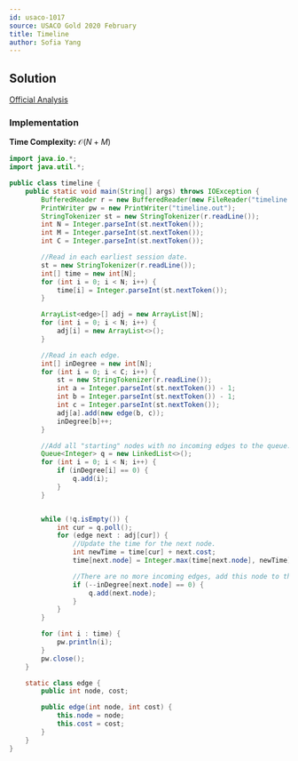 ```yaml
---
id: usaco-1017
source: USACO Gold 2020 February
title: Timeline
author: Sofia Yang
---
```


## Solution

[Official Analysis](http://www.usaco.org/current/data/sol_timeline_gold_feb20.html)

### Implementation

**Time Complexity:** $\mathcal{O}(N+M)$

<LanguageSection>

<JavaSection>

```java
import java.io.*;
import java.util.*;

public class timeline {
	public static void main(String[] args) throws IOException {
		BufferedReader r = new BufferedReader(new FileReader("timeline.in"));
		PrintWriter pw = new PrintWriter("timeline.out");
		StringTokenizer st = new StringTokenizer(r.readLine());
		int N = Integer.parseInt(st.nextToken());
		int M = Integer.parseInt(st.nextToken());
		int C = Integer.parseInt(st.nextToken());

		//Read in each earliest session date.
		st = new StringTokenizer(r.readLine());
		int[] time = new int[N];
		for (int i = 0; i < N; i++) {
			time[i] = Integer.parseInt(st.nextToken());
		}

		ArrayList<edge>[] adj = new ArrayList[N];
		for (int i = 0; i < N; i++) {
			adj[i] = new ArrayList<>();
		}

		//Read in each edge.
		int[] inDegree = new int[N];
		for (int i = 0; i < C; i++) {
			st = new StringTokenizer(r.readLine());
			int a = Integer.parseInt(st.nextToken()) - 1;
			int b = Integer.parseInt(st.nextToken()) - 1;
			int c = Integer.parseInt(st.nextToken());
			adj[a].add(new edge(b, c));
			inDegree[b]++;
		}

		//Add all "starting" nodes with no incoming edges to the queue.
		Queue<Integer> q = new LinkedList<>();
		for (int i = 0; i < N; i++) {
			if (inDegree[i] == 0) {
				q.add(i);
			}
		}


		while (!q.isEmpty()) {
			int cur = q.poll();
			for (edge next : adj[cur]) {
				//Update the time for the next node.
				int newTime = time[cur] + next.cost;
				time[next.node] = Integer.max(time[next.node], newTime);

				//There are no more incoming edges, add this node to the queue.
				if (--inDegree[next.node] == 0) {
					q.add(next.node);
				}
			}
		}

		for (int i : time) {
			pw.println(i);
		}
		pw.close();
	}

	static class edge {
		public int node, cost;

		public edge(int node, int cost) {
			this.node = node;
			this.cost = cost;
		}
	}
}
```

</JavaSection>

</LanguageSection>
